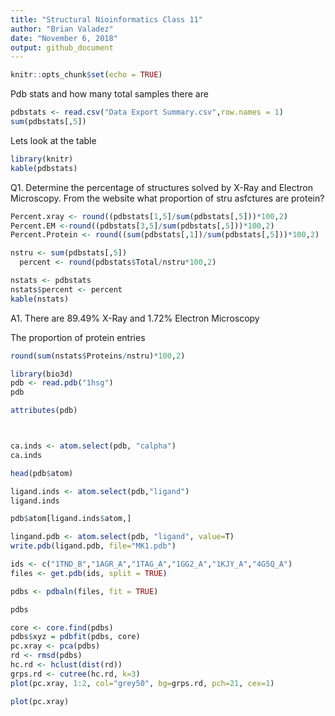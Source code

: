 ```yaml
---
title: "Structural Nioinformatics Class 11"
author: "Brian Valadez"
date: "November 6, 2018"
output: github_document
---
```


```r
knitr::opts_chunk$set(echo = TRUE)
```
Pdb stats and how many total samples there are
```r
pdbstats <- read.csv("Data Export Summary.csv",row.names = 1)
sum(pdbstats[,5])
```
Lets look at the table
```r
library(knitr)
kable(pdbstats)
```

Q1. Determine the percentage of structures solved by X-Ray and Electron Microscopy. From
the website what proportion of stru
asfctures are protein?

```r
Percent.xray <- round((pdbstats[1,5]/sum(pdbstats[,5]))*100,2)
Percent.EM <-round((pdbstats[3,5]/sum(pdbstats[,5]))*100,2)
Percent.Protein <- round((sum(pdbstats[,1])/sum(pdbstats[,5]))*100,2)
```
```r
nstru <- sum(pdbstats[,5]) 
  percent <- round(pdbstats$Total/nstru*100,2)
```
```r
nstats <- pdbstats
nstats$percent <- percent
kable(nstats)
```

A1. There are 89.49% X-Ray and 1.72% Electron Microscopy

The proportion of protein entries
```r
round(sum(nstats$Proteins/nstru)*100,2)
```



```r
library(bio3d)
pdb <- read.pdb("1hsg")
pdb
```

```r
attributes(pdb)
```
```r

```
```r

```

```r
ca.inds <- atom.select(pdb, "calpha")
ca.inds
```

```r
head(pdb$atom)
```
```r
ligand.inds <- atom.select(pdb,"ligand")
ligand.inds
```

```r
pdb$atom[ligand.inds$atom,]
```

```r
lingand.pdb <- atom.select(pdb, "ligand", value=T)
write.pdb(ligand.pdb, file="MK1.pdb")
```
```r
ids <- c("1TND_B","1AGR_A","1TAG_A","1GG2_A","1KJY_A","4G5Q_A")
files <- get.pdb(ids, split = TRUE)
```
```r
pdbs <- pdbaln(files, fit = TRUE)
```

```r
pdbs
```
```r
core <- core.find(pdbs)
pdbs$xyz = pdbfit(pdbs, core)
pc.xray <- pca(pdbs)
rd <- rmsd(pdbs)
hc.rd <- hclust(dist(rd))
grps.rd <- cutree(hc.rd, k=3)
plot(pc.xray, 1:2, col="grey50", bg=grps.rd, pch=21, cex=1)
```
```r
plot(pc.xray)
```













